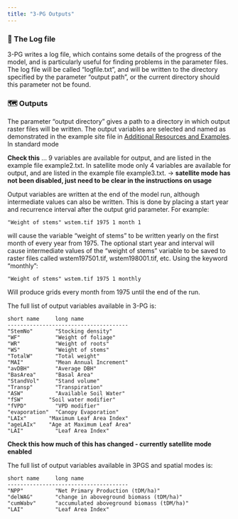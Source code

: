 ```yaml
---
title: "3-PG Outputs"
---
```


### 📜 The Log file

3-PG writes a log file, which contains some details of the progress of the model, and is particularly useful for finding problems in the parameter files. The log file will be called "logfile.txt", and will be written to the directory specified by the parameter "output path", or the current directory should this parameter not be found.

### 🗺️ Outputs

The parameter "output directory" gives a path to a directory in which output raster files will be written. The output variables are selected and named as demonstrated in the example site file in [Additional Resources and Examples](/Section_7.qmd). In standard mode

**Check this** ... 9 variables are available for output, and are listed in the example file example2.txt. In satellite mode only 4 variables are available for output, and are listed in the example file example3.txt. -\> **satellite mode has not been disabled, just need to be clear in the instructions on usage**

Output variables are written at the end of the model run, although intermediate values can also be written. This is done by placing a start year and recurrence interval after the output grid parameter. For example:

```         
"Weight of stems" wstem.tif 1975 1 month 1
```

will cause the variable "weight of stems" to be written yearly on the first month of every year from 1975. The optional start year and interval will cause intermediate values of the "weight of stems" variable to be saved to raster files called wstem197501.tif, wstem198001.tif, etc. Using the keyword "monthly":

```         
"Weight of stems" wstem.tif 1975 1 monthly
```

Will produce grids every month from 1975 until the end of the run.

The full list of output variables available in 3-PG is:

``` .custom-block
short name     long name
--------------------------------------
"StemNo"       "Stocking density"
"WF"           "Weight of foliage"
"WR"           "Weight of roots"
"WS"           "Weight of stems"
"TotalW"       "Total weight"
"MAI"          "Mean Annual Increment"
"avDBH"        "Average DBH"
"BasArea"      "Basal Area"
"StandVol"     "Stand volume"
"Transp"       "Transpiration"
"ASW"          "Available Soil Water"
"fSW"        "Soil water modifier"
"fVPD"         "VPD modifier"
"evaporation"  "Canopy Evaporation"
"LAIx"       "Maximum Leaf Area Index"
"ageLAIx"    "Age at Maximum Leaf Area"
"LAI"          "Leaf Area Index"
```

**Check this how much of this has changed - currently satellite mode enabled**

The full list of output variables available in 3PGS and spatial modes is:

``` .custom-block
short name     long name
--------------------------------------
"NPP"          "Net Primary Production (tDM/ha)"
"delWAG"       "change in aboveground biomass (tDM/ha)"
"cumWabv"      "accumulated aboveground biomass (tDM/ha)"
"LAI"          "Leaf Area Index"
```
